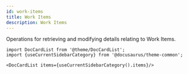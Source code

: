```yaml
---
id: work-items
title: Work Items
description: Work Items
---
```




Operations for retrieving and modifying details relating to Work Items.



```mdx-code-block
import DocCardList from '@theme/DocCardList';
import {useCurrentSidebarCategory} from '@docusaurus/theme-common';

<DocCardList items={useCurrentSidebarCategory().items}/>
```
      